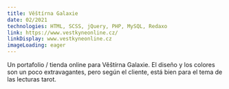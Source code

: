 ```yaml
---
title: Věštírna Galaxie
date: 02/2021
technologies: HTML, SCSS, jQuery, PHP, MySQL, Redaxo
link: https://www.vestkyneonline.cz/
linkDisplay: www.vestkyneonline.cz
imageLoading: eager
---
```



Un portafolio / tienda online para Věštírna Galaxie. El diseño y los colores son un poco extravagantes, pero según el cliente, está bien para el tema de las lecturas tarot.